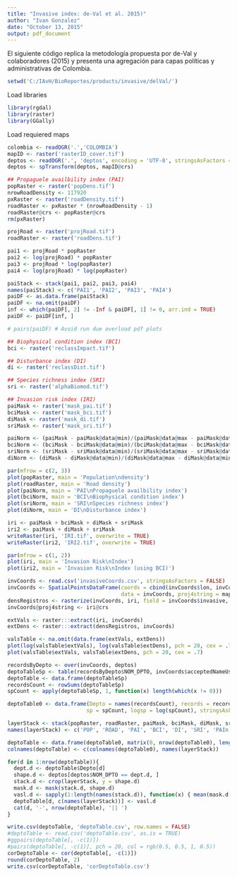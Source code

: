 ```yaml
---
title: "Invasive index: de-Val et al. 2015)"
author: "Ivan Gonzalez"
date: "October 13, 2015"
output: pdf_document
---
```


El siguiente código replica la metodología propuesta por de-Val y colaboradores (2015) y presenta una agregación para capas políticas y administrativas de Colombia.
```r
setwd('C:/IAvH/BioReportes/products/invasive/delVal/')
```

Load libraries
```r
library(rgdal)
library(raster)
library(GGally)
```


Load requiered maps
```r
colombia <- readOGR('.','COLOMBIA')
mapID <- raster('rasterID_cover.tif')
deptos <- readOGR('.', 'deptos', encoding = 'UTF-8', stringsAsFactors = FALSE)
deptos <- spTransform(deptos, mapID@crs)

## Propaguele availbility index (PAI)
popRaster <- raster('popDens.tif')
nrowRoadDensity <- 117920
pxRaster <- raster('roadDensity.tif')
roadRaster <- pxRaster * (nrowRoadDensity - 1)
roadRaster@crs <- popRaster@crs
rm(pxRaster)

projRoad <- raster('projRoad.tif')
roadRaster <- raster('roadDens.tif')

pai1 <- projRoad * popRaster
pai2 <- log(projRoad) * popRaster
pai3 <- projRoad * log(popRaster)
pai4 <- log(projRoad) * log(popRaster)

paiStack <- stack(pai1, pai2, pai3, pai4)
names(paiStack) <- c('PAI1', 'PAI2', 'PAI3', 'PAI4')
paiDF <- as.data.frame(paiStack)
paiDF <- na.omit(paiDF)
inf <- which(paiDF[, 2] != -Inf & paiDF[, 1] != 0, arr.ind = TRUE)
paiDF <- paiDF[inf, ]

# pairs(paiDF) # Avoid run due overload pdf plots

## Biophysical condition index (BCI)
bci <- raster('reclassImpact.tif')

## Disturbance index (DI)
di <- raster('reclassDist.tif')

## Species richness index (SRI)
sri <- raster('alphaBiomod.tif')

```

```r
## Invasion risk index (IRI)
paiMask <- raster('mask_pai.tif')
bciMask <- raster('mask_bci.tif')
diMask <- raster('mask_di.tif')
sriMask <- raster('mask_sri.tif')

paiNorm <- (paiMask - paiMask@data@min)/(paiMask@data@max - paiMask@data@min)
bciNorm <- (bciMask - bciMask@data@min)/(bciMask@data@max - bciMask@data@min)
sriNorm <- (sriMask - sriMask@data@min)/(sriMask@data@max - sriMask@data@min)
diNorm <- (diMask - diMask@data@min)/(diMask@data@max - diMask@data@min)

par(mfrow = c(2, 3))
plot(popRaster, main = 'Population\ndensity')
plot(roadRaster, main = 'Road density')
plot(paiNorm, main = 'PAI\nPropaguele availbility index')
plot(bciNorm, main = 'BCI\nBiophysical condition index')
plot(sriNorm, main = 'SRI\nSpecies richness index')
plot(diNorm, main = 'DI\nDisturbance index')

iri <- paiMask + bciMask + diMask + sriMask
iri2 <- paiMask + diMask + sriMask
writeRaster(iri, 'IRI.tif', overwrite = TRUE)
writeRaster(iri2, 'IRI2.tif', overwrite = TRUE)

par(mfrow = c(1, 2))
plot(iri, main = 'Invasion Risk\nIndex')
plot(iri2, main = 'Invasion Risk\nIndex (using BCI)')
```


```r
invCoords <- read.csv('invasiveCoords.csv', stringsAsFactors = FALSE)
invCoords <- SpatialPointsDataFrame(coords = cbind(invCoords$lon, invCoords$lat),
                                    data = invCoords, proj4string = mapID@crs)
densRegistros <- rasterize(invCoords, iri, field = invCoords$invasive, fun = sum, na.rm = TRUE)
invCoords@proj4string <- iri@crs

extVals <- raster:::extract(iri, invCoords)
extDens <- raster:::extract(densRegistros, invCoords)

valsTable <- na.omit(data.frame(extVals, extDens))
plot(log(valsTable$extVals), log(valsTable$extDens), pch = 20, cex = .7)
plot(valsTable$extVals, valsTable$extDens, pch = 20, cex = .7)

recordsByDepto <- over(invCoords, deptos)
deptoTableSp <- table(recordsByDepto$NOM_DPTO, invCoords$acceptedNameUsage)
deptoTable <- data.frame(deptoTableSp)
recordsCount <- rowSums(deptoTableSp)
spCount <- apply(deptoTableSp, 1, function(x) length(which(x != 0)))

deptoTable0 <- data.frame(Depto = names(recordsCount), records = recordsCount, logrecords = log(recordsCount),
                         sp = spCount, logsp = log(spCount), stringsAsFactors = FALSE)

layerStack <- stack(popRaster, roadRaster, paiMask, bciMask, diMask, sriMask, paiNorm, bciNorm, sriNorm, diNorm, iri, iri2)
names(layerStack) <- c('POP', 'ROAD', 'PAI', 'BCI', 'DI', 'SRI', 'PAIn', 'BCIn', 'SRIn', 'DIn', 'IRI', 'IRI2')

deptoTable <- data.frame(deptoTable0, matrix(0, nrow(deptoTable0), length(names(layerStack))))
colnames(deptoTable) <- c(colnames(deptoTable0), names(layerStack))

for(d in 1:nrow(deptoTable)){
  dept.d <- deptoTable$Depto[d]
  shape.d <- deptos[deptos$NOM_DPTO == dept.d, ]
  stack.d <- crop(layerStack, y = shape.d)
  mask.d <- mask(stack.d, shape.d)
  vasl.d <- sapply(1:length(names(stack.d)), function(x) { mean(mask.d[[x]][], na.rm = TRUE) })
  deptoTable[d, c(names(layerStack))] <- vasl.d
  cat(d, '-', nrow(deptoTable), '|| ')
}

write.csv(deptoTable, 'deptoTable.csv', row.names = FALSE)
#deptoTable <- read.csv('deptoTable.csv', as.is = TRUE)
#ggpairs(deptoTable[, -c(1)])
#pairs(deptoTable[, -c(1)], pch = 20, col = rgb(0.5, 0.5, 1, 0.5))
corDeptoTable <- cor(deptoTable[, -c(1)])
round(corDeptoTable, 2)
write.csv(corDeptoTable, 'corDeptoTable.csv')
```
